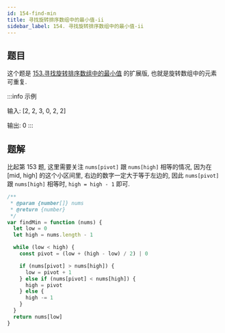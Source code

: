 ```yaml
---
id: 154-find-min
title: 寻找旋转排序数组中的最小值-ii
sidebar_label: 154. 寻找旋转排序数组中的最小值-ii
---
```


## 题目

这个题是 [153.寻找旋转排序数组中的最小值](/leetcode/medium/153-find-min) 的扩展版, 也就是旋转数组中的元素可重复.

:::info 示例

输入: [2, 2, 3, 0, 2, 2]

输出: 0
:::

## 题解

比起第 153 题, 这里需要关注 `nums[pivot]` 跟 `nums[high]` 相等的情况, 因为在 [mid, high] 的这个小区间里, 右边的数字一定大于等于左边的, 因此 `nums[pivot]` 跟 `nums[high]` 相等时, `high = high - 1` 即可.

```ts
/**
 * @param {number[]} nums
 * @return {number}
 */
var findMin = function (nums) {
  let low = 0
  let high = nums.length - 1

  while (low < high) {
    const pivot = (low + (high - low) / 2) | 0

    if (nums[pivot] > nums[high]) {
      low = pivot + 1
    } else if (nums[pivot] < nums[high]) {
      high = pivot
    } else {
      high -= 1
    }
  }
  return nums[low]
}
```
